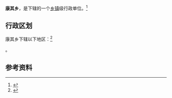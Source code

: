 {{中国乡级行政区|65/29/26/205/000}}

'''康其乡'''，是{{PRC admin/fullname|65/29/26/205/000|3}}下辖的一个[[乡镇|乡镇]]级行政单位。<ref>{{PRC admin/ref sgc|{{PRC admin/parent|65/29/26/205/000}}}}</ref>

== 行政区划 ==

康其乡下辖以下地区：<ref>{{PRC admin/ref sgc|65/29/26/205/000}}</ref>

{{PRC admin/children|65/29/26/205/000}}。

== 参考资料 ==

{{reflist}}

{{行政区划小作品}}
{{PRC admin/navcat|65/29/26/205/000}}